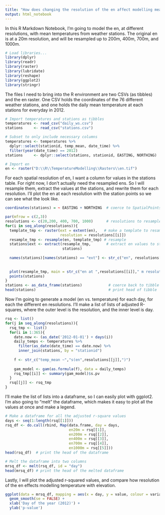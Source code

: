 ```yaml
---
title: "How does changing the resolution of the en affect modelling mean tempeature with elevation?"
output: html_notebook
---
```


In this R Markdown Notebook, I'm going to model the en, at different resolutions, with mean temperatures from weather stations. The original en is at a 20m resolution, and will be resampled up to 200m, 400m, 700m, and 1000m. 


```r
# Load libraries...
library(dplyr)
library(readr)
library(raster)
library(lubridate)
library(reshape)
library(ggplot2)
library(stringr)
```


The files I need to bring into the R environment are two CSVs (as tibbles) and the en raster. One CSV holds the coordinates of the 76 different weather stations, and one holds the daily mean temperature at each stations for everyday in 2012. 
```r
# Import temperatures and stations as tibbles
temperatures <- read_csv("daily_ws.csv")
stations     <- read_csv("stations.csv")

# Subset to only include necessary columns
temperatures <- temperatures %>% 
  dplyr::select(stationid, temp_mean, date_time) %>%
  filter(year(date_time) == 2012)
stations     <- dplyr::select(stations, stationid, EASTING, NORTHING)

# Import en
en <- raster("D:\\R\\TemperatureModelling\\Rasters\\en.tif")
```

For each spatial resolution of en, I want a column for values in the stations table. For right now, I don't actually need the resampled ens. So I will resample them, extract the values at the stations, and rewrite them for each resolution. I'll plot the en at each resolution with the station points so we can see what the look like. 


```r
coordinates(stations) = ~ EASTING + NORTHING  # coerce to SpatialPointsDataFrame

par(mfrow = c(2,3))
resolutions <- c(20,200, 400, 700, 1000)      # resolutions to resample en
for(i in seq_along(resolutions)){
  template_tmp <- raster(ext = extent(en),   # make a template to resample to
                         resolution = resolutions[[i]])
  resample_tmp <- resample(en, template_tmp) # resample
  stations$ext <- extract(resample_tmp,       # extract en values to station points
                          stations) 
  
  names(stations)[names(stations) == "ext"] <- str_c("en", resolutions[[i]])
  
  
  plot(resample_tmp, main = str_c("en at ",resolutions[[i]]," m resolution"))
  points(stations)
}
stations <- as_data_frame(stations)            # coerce back to tibble
head(stations)                                 # print head of tibble

```


Now I'm going to generate a model (en vs. temperature) for each day, for each the different en resolutions. I'll make a list of lists of adjusted R-squares, where the outer level is the resolution, and the inner level is day.
```r
rsq <- list()
for(j in seq_along(resolutions)){
  rsq_tmp <- list()
  for(i in 1:365){
    date.now <- (as_date('2012-01-01') + days(i))
    daily_temps <- temperatures %>%
      filter(as_date(date_time) == date.now) %>%
      inner_join(stations, by = "stationid")
    
    f <- str_c("temp_mean ~","s(en",resolutions[[j]],")")
    
    gam_model <- gam(as.formula(f), data = daily_temps)
    rsq_tmp[[i]] <- summary(gam_model)$s.pv
  }
  rsq[[j]] <- rsq_tmp
}


```


I'll make the list of lists into a dataframe, so I can easily plot with ggplot2. I'm also going to "melt" the dataframe, which makes it easy to plot all the values at once and make a legend.

```r
# Make a dataframe for all the adjusted r-square values
days <- seq(1:length(rsq[[1]]))
rsq_df <- do.call(rbind, Map(data.frame, day = days,
                             en20m = rsq[[1]],
                             en200m = rsq[[2]],
                             en400m = rsq[[3]],
                             en700m = rsq[[4]],
                             en1000m = rsq[[5]]))
head(rsq_df)  # print the head of the dataframe

# Melt the dataframe into two columns 
mrsq_df <- melt(rsq_df, id = "day")
head(mrsq_df) # print the head of the melted dataframe
```


Lastly, I will plot the adjusted r-squared values, and compare how resolution of the en effects modelling temperature with elevation.
```r
ggplot(data = mrsq_df, mapping = aes(x = day, y = value, colour = variable)) +
  geom_smooth(se = FALSE) +
  xlab('Day of the year (2012)') +
  ylab('p-value') 
  
```


